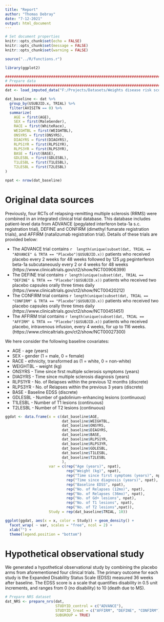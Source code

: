 ```yaml
---
title: "Report"
author: "Thomas Debray"
date: "7-12-2021"
output: html_document
---
```


```r
# Set document properties
knitr::opts_chunk$set(echo = FALSE)
knitr::opts_chunk$set(message = FALSE)
knitr::opts_chunk$set(warning = FALSE)

source("../R/functions.r")

library(ggplot2)

################################################################################
# Prepare data
################################################################################
dat <- load_imputed_data("F:/Projects/Datasets/Weights disease risk score/IDB_control_imputed.rda")

dat_baseline <- dat %>% 
  group_by(USUBJID.x, TRIAL) %>% 
  filter(AVISITN == 0) %>%
  summarize(
    AGE = first(AGE),
    SEX = first(MaleGender),
    RACE = first(WhiteRace),
    WEIGHTBL = first(WEIGHTBL),
    ONSYRS = first(ONSYRS),
    DIAGYRS = first(DIAGYRS),
    RLPS1YR = first(RLPS1YR),
    RLPS3YR = first(RLPS3YR),
    BASE = first(BASE),
    GDLESBL = first(GDLESBL),
    T1LESBL = first(T1LESBL),
    T2LESBL = first(T2LESBL)
)

npat <- nrow(dat_baseline)
```

# Original data sources
Previously, four RCTs of relapsing-remitting multiple sclerosis (RRMS) were combined in an integrated clinical trial database. This database includes patient-level data from ADVANCE (pegylated interferon beta-1a s.c. registration trial), DEFINE and CONFIRM (dimethyl fumarate registration trials), and AFFIRM (natalizumab registration trial). Details of these trials are provided below:

* The ADVANCE trial contains `r  length(unique(subset(dat, TRIAL == "ADVANCE" & TRTA == "Placebo")$USUBJID.x))` patients who received placebo every 2 weeks for 48 weeks followed by 125 $\mu$g peginterferon beta-1a subcutaneously every 2 or 4 weeks for 48 weeks (https://www.clinicaltrials.gov/ct2/show/NCT00906399) 
* The DEFINE trial contains `r length(unique(subset(dat, TRIAL == "DEFINE" & TRTA == "Placebo")$USUBJID.x))` patients who received two placebo capsules orally three times daily (https://www.clinicaltrials.gov/ct2/show/NCT00420212)
* The CONFIRM trial contains `r length(unique(subset(dat, TRIAL == "CONFIRM" & TRTA == "Placebo")$USUBJID.x))` patients who received two placebo capsules orally three times daily (https://www.clinicaltrials.gov/ct2/show/NCT00451451) 
* The AFFIRM trial contains  `r length(unique(subset(dat, TRIAL == "AFFIRM" & TRTA == "Placebo")$USUBJID.x))` patients who received placebo, intravenous infusion, every 4 weeks, for up to 116 weeks.  (https://www.clinicaltrials.gov/ct2/show/NCT00027300)

We here consider the  following baseline covariates:

* AGE - age (years)
* SEX - gender (1 = male, 0 = female)
* RACE - ethnicity, transformed as (1 = white, 0 = non-white)
* WEIGHTBL - weight (kg)
* ONSYRS - Time since first multiple sclerosis symptoms (years)
* DIAGYRS - Time since multiple sclerosis diagnosis (years)
* RLPS1YR - No. of Relapses within the previous 12 months (discrete)
* RLPS3YR - No. of Relapses within the previous 3 years (discrete)
* BASE - Baseline EDSS  (discrete)
* GDLESBL - Number of gadolinium-enhancing lesions (continuous)
* T1LESBL - Number of T1 lesions (continuous)
* T2LESBL - Number of T2 lesions (continuous)


```r
ggdat <- data.frame(x = c(dat_baseline$AGE, 
                          dat_baseline$WEIGHTBL, 
                          dat_baseline$ONSYRS,
                          dat_baseline$DIAGYRS,
                          dat_baseline$BASE,
                          dat_baseline$RLPS1YR,
                          dat_baseline$RLPS3YR,
                          dat_baseline$GDLESBL,
                          dat_baseline$T1LESBL,
                          dat_baseline$T2LESBL
                          ),
                    var = c(rep("Age (years)", npat), 
                            rep("Weight (kg)", npat), 
                            rep("Time since first symptoms (years)", npat),
                            rep("Time since diagnosis (years)", npat),
                            rep("Baseline EDSS", npat),
                            rep("No. of Relapses (12mo)", npat),
                            rep("No. of Relapses (36mo)", npat),
                            rep("No. of Gd+ lesions", npat),
                            rep("No. of T1 lesions", npat),
                            rep("No. of T2 lesions",npat)),
                    Study = rep(dat_baseline$TRIAL, 10))

ggplot(ggdat, aes(x = x, color = Study)) + geom_density() + 
  facet_wrap( ~ var, scales = "free", ncol = 2) +
  xlab("") +
  theme(legend.position = "bottom")
```


# Hypothetical observational study
We generated a hypothetical observational study by combining the placebo arms from aforementioned four clinical trials. The primary outcome for each study is the Expanded Disability Status Scale (EDSS) measured 36 weeks after baseline. The EDSS score is a scale that quantifies disability in 0.5 unit increments, and ranges from 0 (no disability) to 10 (death due to MS).

```r
# Prepare NRS dataset
dat_NRS <- prepare_nrs(dat, 
                       STUDYID_control = c("ADVANCE"), 
                       STUDYID_treat = c("AFFIRM", "DEFINE", "CONFIRM"), 
                       SUBGROUP = TRUE)
```


